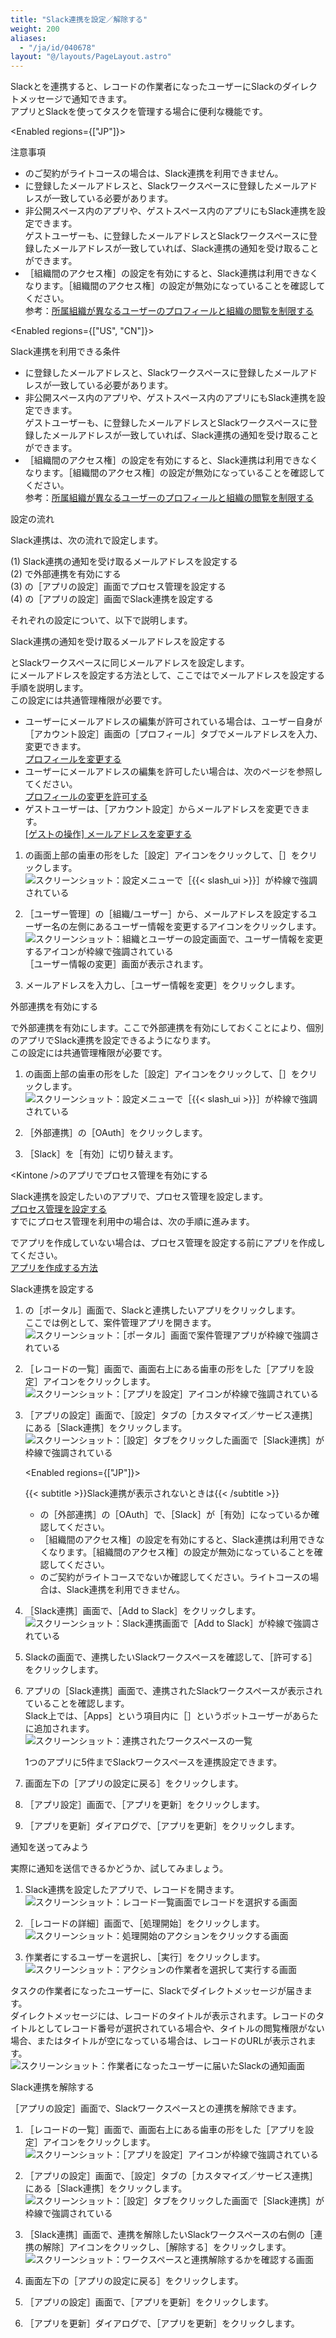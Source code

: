 ```yaml
---
title: "Slack連携を設定／解除する"
weight: 200
aliases:
  - "/ja/id/040678"
layout: "@/layouts/PageLayout.astro"
---
```




Slackと<Kintone />を連携すると、レコードの作業者になったユーザーにSlackのダイレクトメッセージで通知できます。  
アプリとSlackを使ってタスクを管理する場合に便利な機能です。

<Enabled regions={["JP"]}>

<Heading id="app_settings_slack_integration_10">注意事項</Heading>

* <Kintone />のご契約がライトコースの場合は、Slack連携を利用できません。
* <Kintone />に登録したメールアドレスと、Slackワークスペースに登録したメールアドレスが一致している必要があります。
* 非公開スペース内のアプリや、ゲストスペース内のアプリにもSlack連携を設定できます。  
  ゲストユーザーも、<Kintone />に登録したメールアドレスとSlackワークスペースに登録したメールアドレスが一致していれば、Slack連携の通知を受け取ることができます。  
* <Wovn>［組織間のアクセス権］</Wovn>の設定を有効にすると、Slack連携は利用できなくなります。<Wovn>［組織間のアクセス権］</Wovn>の設定が無効になっていることを確認してください。  
  参考：[所属組織が異なるユーザーのプロフィールと組織の閲覧を制限する](/k/ja/id/04060.html)

</Enabled>

<Enabled regions={["US", "CN"]}>

<Heading id="app_settings_slack_integration_10">Slack連携を利用できる条件</Heading>

* <Kintone />に登録したメールアドレスと、Slackワークスペースに登録したメールアドレスが一致している必要があります。
* 非公開スペース内のアプリや、ゲストスペース内のアプリにもSlack連携を設定できます。  
  ゲストユーザーも、<Kintone />に登録したメールアドレスとSlackワークスペースに登録したメールアドレスが一致していれば、Slack連携の通知を受け取ることができます。
* <Wovn>［組織間のアクセス権］</Wovn>の設定を有効にすると、Slack連携は利用できなくなります。<Wovn>［組織間のアクセス権］</Wovn>の設定が無効になっていることを確認してください。  
  参考：[所属組織が異なるユーザーのプロフィールと組織の閲覧を制限する](/k/ja/id/04060.html)

</Enabled>

<Heading id="app_settings_slack_integration_20">設定の流れ</Heading>

Slack連携は、次の流れで設定します。

(1) Slack連携の通知を受け取るメールアドレスを設定する  
(2) <SlashUi />で外部連携を有効にする  
(3) <Kintone />の<Wovn>［アプリの設定］</Wovn>画面でプロセス管理を設定する  
(4) <Kintone />の<Wovn>［アプリの設定］</Wovn>画面でSlack連携を設定する  

それぞれの設定について、以下で説明します。

<Heading id="app_settings_slack_integration_30">Slack連携の通知を受け取るメールアドレスを設定する</Heading>

<Kintone />とSlackワークスペースに同じメールアドレスを設定します。  
<Kintone />にメールアドレスを設定する方法として、ここでは<SlashUi />でメールアドレスを設定する手順を説明します。  
この設定には<Slash />共通管理権限が必要です。

<Note>

* ユーザーにメールアドレスの編集が許可されている場合は、ユーザー自身が<Wovn>［アカウント設定］</Wovn>画面の<Wovn>［プロフィール］</Wovn>タブでメールアドレスを入力、変更できます。  
  [プロフィールを変更する](/general/ja/user/list_personal/profile_edit.html)
* ユーザーにメールアドレスの編集を許可したい場合は、次のページを参照してください。  
  [プロフィールの変更を許可する](/general/ja/id/020463.html)
* ゲストユーザーは、<Wovn>［アカウント設定］</Wovn>からメールアドレスを変更できます。  
  [[ゲストの操作] メールアドレスを変更する](/k/ja/id/040642.html)

</Note>

1. <Kintone />の画面上部の歯車の形をした<Wovn>［設定］</Wovn>アイコンをクリックして、<Wovn>［<SlashUi />］</Wovn>をクリックします。  
   <Img src="/k/kintone/img-ja/slack_integration00.png" alt="スクリーンショット：設定メニューで［{{&lt; slash_ui &gt;}}］が枠線で強調されている" />

1. <Wovn>［ユーザー管理］</Wovn>の<Wovn>［組織/ユーザー］</Wovn>から、メールアドレスを設定するユーザー名の左側にあるユーザー情報を変更するアイコンをクリックします。<Wovn></Wovn>  
   <Img src="/k/kintone/img-ja/slack_integration11.png" alt="スクリーンショット：組織とユーザーの設定画面で、ユーザー情報を変更するアイコンが枠線で強調されている" />
  <Wovn>［ユーザー情報の変更］</Wovn>画面が表示されます。

1. メールアドレスを入力し、<Wovn>［ユーザー情報を変更］</Wovn>をクリックします。

<Heading id="app_settings_slack_integration_40">外部連携を有効にする</Heading>

<SlashUi />で外部連携を有効にします。ここで外部連携を有効にしておくことにより、個別のアプリでSlack連携を設定できるようになります。  
この設定には<Slash />共通管理権限が必要です。

1. <Kintone />の画面上部の歯車の形をした<Wovn>［設定］</Wovn>アイコンをクリックして、<Wovn>［<SlashUi />］</Wovn>をクリックします。  
   <Img src="/k/kintone/img-ja/slack_integration01.png" alt="スクリーンショット：設定メニューで［{{&lt; slash_ui &gt;}}］が枠線で強調されている" />

1. <Wovn>［外部連携］</Wovn>の<Wovn>［OAuth］</Wovn>をクリックします。

1. <Wovn>［Slack］</Wovn>を<Wovn>［有効］</Wovn>に切り替えます。

<Heading id="app_settings_slack_integration_50">&lt;Kintone /&gt;のアプリでプロセス管理を有効にする</Heading>

Slack連携を設定したい<Kintone />のアプリで、プロセス管理を設定します。<Wovn></Wovn>  
[プロセス管理を設定する](/k/ja/id/040575.html)  
すでにプロセス管理を利用中の場合は、次の手順に進みます。

<Note>

<Kintone />でアプリを作成していない場合は、プロセス管理を設定する前にアプリを作成してください。<Wovn></Wovn>  
[アプリを作成する方法](/k/ja/id/040620.html)

</Note>

<Heading id="app_settings_slack_integration_60">Slack連携を設定する</Heading>

1. <Kintone />の<Wovn>［ポータル］</Wovn>画面で、Slackと連携したい<Kintone />アプリをクリックします。  
  ここでは例として、案件管理アプリを開きます。  
   <Img src="/k/kintone/img-ja/slack_integration03.png" alt="スクリーンショット：［ポータル］画面で案件管理アプリが枠線で強調されている" />

1. <Wovn>［レコードの一覧］</Wovn>画面で、画面右上にある歯車の形をした<Wovn>［アプリを設定］</Wovn>アイコンをクリックします。  
   <Img src="/k/kintone/img/settings_new_icon.png" alt="スクリーンショット：［アプリを設定］アイコンが枠線で強調されている" />

1. <Wovn>［アプリの設定］</Wovn>画面で、<Wovn>［設定］</Wovn>タブの<Wovn>［カスタマイズ／サービス連携］</Wovn>にある<Wovn>［Slack連携］</Wovn>をクリックします。  
   <Img src="/k/kintone/img-ja/slack_integration06.png" alt="スクリーンショット：［設定］タブをクリックした画面で［Slack連携］が枠線で強調されている" />

   <Enabled regions={["JP"]}>

   <Note>
   &#123;&#123;< subtitle >&#125;&#125;Slack連携が表示されないときは&#123;&#123;< /subtitle >&#125;&#125;

   * <SlashUi />の<Wovn>［外部連携］</Wovn>の<Wovn>［OAuth］</Wovn>で、<Wovn>［Slack］</Wovn>が<Wovn>［有効］</Wovn>になっているか確認してください。
   * <Wovn>［組織間のアクセス権］</Wovn>の設定を有効にすると、Slack連携は利用できなくなります。<Wovn>［組織間のアクセス権］</Wovn>の設定が無効になっていることを確認してください。
   * <Kintone />のご契約がライトコースでないか確認してください。ライトコースの場合は、Slack連携を利用できません。

   </Note>

   </Enabled>

1. <Wovn>［Slack連携］</Wovn>画面で、<Wovn>［Add to Slack］</Wovn>をクリックします。  
   <Img src="/k/kintone/img-ja/slack_integration07.png" alt="スクリーンショット：Slack連携画面で［Add to Slack］が枠線で強調されている" />

1. Slackの画面で、連携したいSlackワークスペースを確認して、<Wovn>［許可する］</Wovn>をクリックします。

1. <Kintone />アプリの<Wovn>［Slack連携］</Wovn>画面で、連携されたSlackワークスペースが表示されていることを確認します。  
  Slack上では、<Wovn>［Apps］</Wovn>という項目内に<Wovn>［<Kintone />］</Wovn>というボットユーザーがあらたに追加されます。  
   <Img src="/k/kintone/img-ja/slack_integration08.png" alt="スクリーンショット：連携されたワークスペースの一覧" />

   <Note>

   1つの<Kintone />アプリに5件までSlackワークスペースを連携設定できます。

   </Note>

1. 画面左下の<Wovn>［アプリの設定に戻る］</Wovn>をクリックします。

1. <Wovn>［アプリ設定］</Wovn>画面で、<Wovn>［アプリを更新］</Wovn>をクリックします。

1. <Wovn>［アプリを更新］</Wovn>ダイアログで、<Wovn>［アプリを更新］</Wovn>をクリックします。

<Heading id="app_settings_slack_integration_70">通知を送ってみよう</Heading>

実際に通知を送信できるかどうか、試してみましょう。

1. Slack連携を設定した<Kintone />アプリで、レコードを開きます。  
   <Img src="/k/kintone/img-ja/slack_integration14.png" alt="スクリーンショット：レコード一覧画面でレコードを選択する画面" />

1. <Wovn>［レコードの詳細］</Wovn>画面で、<Wovn>［処理開始］</Wovn>をクリックします。  
   <Img src="/k/kintone/img-ja/slack_integration15.png" alt="スクリーンショット：処理開始のアクションをクリックする画面" />

1. 作業者にするユーザーを選択し、<Wovn>［実行］</Wovn>をクリックします。  
   <Img src="/k/kintone/img-ja/slack_integration16.png" alt="スクリーンショット：アクションの作業者を選択して実行する画面" />

タスクの作業者になったユーザーに、Slackでダイレクトメッセージが届きます。  
ダイレクトメッセージには、レコードのタイトルが表示されます。レコードのタイトルとしてレコード番号が選択されている場合や、タイトルの閲覧権限がない場合、またはタイトルが空になっている場合は、レコードのURLが表示されます。  
<Img src="/k/kintone/img-ja/slack_integration17.png" alt="スクリーンショット：作業者になったユーザーに届いたSlackの通知画面" />

<Heading id="app_settings_slack_integration_80">Slack連携を解除する</Heading>

<Wovn>［アプリの設定］</Wovn>画面で、Slackワークスペースとの連携を解除できます。

1. <Wovn>［レコードの一覧］</Wovn>画面で、画面右上にある歯車の形をした<Wovn>［アプリを設定］</Wovn>アイコンをクリックします。  
   <Img src="/k/kintone/img/settings_new_icon.png" alt="スクリーンショット：［アプリを設定］アイコンが枠線で強調されている" />

1. <Wovn>［アプリの設定］</Wovn>画面で、<Wovn>［設定］</Wovn>タブの<Wovn>［カスタマイズ／サービス連携］</Wovn>にある<Wovn>［Slack連携］</Wovn>をクリックします。  
   <Img src="/k/kintone/img-ja/slack_integration06.png" alt="スクリーンショット：［設定］タブをクリックした画面で［Slack連携］が枠線で強調されている" />

1. <Wovn>［Slack連携］</Wovn>画面で、連携を解除したいSlackワークスペースの右側の<Wovn>［連携の解除］</Wovn>アイコンをクリックし、<Wovn>［解除する］</Wovn>をクリックします。  
   <Img src="/k/kintone/img-ja/slack_integration21.png" alt="スクリーンショット：ワークスペースと連携解除するかを確認する画面" />

1. 画面左下の<Wovn>［アプリの設定に戻る］</Wovn>をクリックします。

1. <Wovn>［アプリの設定］</Wovn>画面で、<Wovn>［アプリを更新］</Wovn>をクリックします。

1. <Wovn>［アプリを更新］</Wovn>ダイアログで、<Wovn>［アプリを更新］</Wovn>をクリックします。
